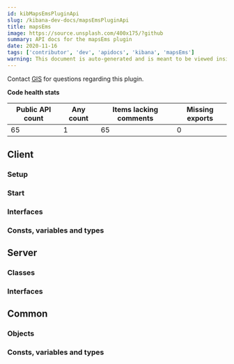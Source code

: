 ```yaml
---
id: kibMapsEmsPluginApi
slug: /kibana-dev-docs/mapsEmsPluginApi
title: mapsEms
image: https://source.unsplash.com/400x175/?github
summary: API docs for the mapsEms plugin
date: 2020-11-16
tags: ['contributor', 'dev', 'apidocs', 'kibana', 'mapsEms']
warning: This document is auto-generated and is meant to be viewed inside our experimental, new docs system. Reach out in #docs-engineering for more info.
---
```




Contact [GIS](https://github.com/orgs/elastic/teams/kibana-gis) for questions regarding this plugin.

**Code health stats**

| Public API count  | Any count | Items lacking comments | Missing exports | 
|-------------------|-----------|------------------------|-----------------|
| 65 | 1 | 65 | 0 |

## Client

### Setup
<DocDefinitionList data={[mapsEmsObj.client.setup]}/>

### Start
<DocDefinitionList data={[mapsEmsObj.client.start]}/>

### Interfaces
<DocDefinitionList data={mapsEmsObj.client.interfaces}/>

### Consts, variables and types
<DocDefinitionList data={mapsEmsObj.client.misc}/>

## Server

### Classes
<DocDefinitionList data={mapsEmsObj.server.classes}/>

### Interfaces
<DocDefinitionList data={mapsEmsObj.server.interfaces}/>

## Common

### Objects
<DocDefinitionList data={mapsEmsObj.common.objects}/>

### Consts, variables and types
<DocDefinitionList data={mapsEmsObj.common.misc}/>

